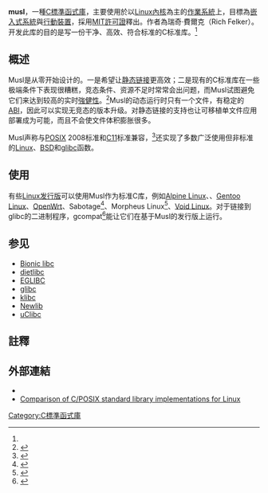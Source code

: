 {{NoteTA|G1=IT|G2=FL}}
{{lowercase|title=musl}}
{{Infobox software
| name                   = musl
| logo                   = [[File:Musl_libc.svg|File:Musl libc.svg]]
| developer              = 瑞奇·費爾克 (dalias) 與其他開發者
| released = {{Start date and years ago|2011|02|11}}<ref>{{cite web
 | title=musl - obsolete versions
 | url=https://www.musl-libc.org/oldversions.html
 | website=musl-libc.org
 | date=2017-10-31
 | accessdate=2018-01-14
 | archive-date=2020-01-17
 | archive-url=https://web.archive.org/web/20200117141349/http://www.musl-libc.org/oldversions.html
 | dead-url=no
 }}</ref>
| latest release version = 1.2.2
| latest release date    = {{release date and age|2021|01|15}}
| operating_system       = [[Linux|Linux]] 2.6或更新
| platform               = [[x86|x86]], [[x86_64|x86 64]], [[ARM_architecture|ARM]], [[MIPS_architecture|MIPS]], {{link-en|Microblaze|Microblaze}}, [[PowerPC|PowerPC]], [[ppc64|ppc64]], [[X32_ABI|x32]], {{link-en|OpenRISC|OpenRISC}}, [[SuperH|SuperH]]
| genre                  = {{ubl|[[C標準函式庫|C標準函式庫]]|[[嵌入式Linux|嵌入式Linux]]|{{link-en|行動裝置上的Linux|Linux for mobile devices}}}}
| license                = [[MIT許可證|MIT許可證]]
| website                = {{url|https://musl.libc.org/}}
}}
'''musl'''，一種[[C標準函式庫|C標準函式庫]]，主要使用於以[[Linux內核|Linux內核]]為主的[[作業系統|作業系統]]上，目標為[[嵌入式系統|嵌入式系統]]與[[行動裝置|行動裝置]]，採用[[MIT許可證|MIT許可證]]釋出。作者為瑞奇·費爾克（Rich Felker）。开发此库的目的是写一份干净、高效、符合标准的C标准库。<ref name="musl-intro" />

==概述==
Musl是从零开始设计的。一是希望让[[静态链接|静态链接]]更高效；二是现有的C标准库在一些极端条件下表现很糟糕，竞态条件、资源不足时常常会出问题，而Musl试图避免它们来达到较高的实时[[健壮性_(计算机科学)|強健性]]。<ref name="musl-intro">{{cite web |url=https://www.musl-libc.org/intro.html |title=Introduction to musl |date=2016-04-21 |accessdate=2016-09-26 |archive-date=2020-11-12 |archive-url=https://web.archive.org/web/20201112003438/https://www.musl-libc.org/intro.html |dead-url=no }}</ref>Musl的动态运行时只有一个文件，有稳定的[[应用二进制接口|ABI]]，因此可以实现无竞态的版本升级。对静态链接的支持也让可移植单文件应用部署成为可能，而且不会使文件体积膨胀很多。

Musl声称与[[POSIX|POSIX]] 2008标准和[[C11|C11]]标准兼容，<ref>{{cite web |url=http://wiki.musl-libc.org/wiki/Compatibility |title=Compatibility |website=wiki.musl-libc.org |date=2014-05-27 |accessdate=2016-09-26 |archive-date=2017-07-26 |archive-url=https://web.archive.org/web/20170726200308/http://wiki.musl-libc.org/wiki/Compatibility |dead-url=no }}</ref>还实现了多数广泛使用但非标准的[[Linux|Linux]]、[[BSD|BSD]]和[[glibc|glibc]]函数。{{Citation needed|date=May 2016}}

==使用==
有些[[Linux发行版|Linux发行版]]可以使用Musl作为标准C库，例如[[Alpine_Linux|Alpine Linux]]、{{Tsl|en|Dragora GNU/Linux-Libre|Dragora GNU/Linux-Libre|Dragora 3}}、[[Gentoo_Linux|Gentoo Linux]]、[[OpenWrt|OpenWrt]]、Sabotage<ref>{{Github|sabotage-linux/sabotage/blob/master/README.md}}</ref>、Morpheus Linux<ref>{{cite web|url=https://morpheus.2f30.org/|title=morpheus:|accessdate=2018-06-15|archive-date=2020-11-08|archive-url=https://web.archive.org/web/20201108140241/http://morpheus.2f30.org/|dead-url=yes}}</ref>、[[Void_Linux|Void Linux]]。对于链接到glibc的二进制程序，gcompat<ref>{{Cite web|url=https://code.foxkit.us/adelie/gcompat|title=Adélie Linux / gcompat|website=GitLab|language=en|access-date=2019-10-21|archive-date=2020-10-28|archive-url=https://web.archive.org/web/20201028075859/https://code.foxkit.us/adelie/gcompat/|dead-url=no}}</ref>能让它们在基于Musl的发行版上运行。

==参见==
{{portalpar|自由軟體}}
{{Div col|colwidth=20em}}
* [[Bionic_(軟體)|Bionic libc]]
* [[dietlibc|dietlibc]]
* [[Embedded_GLIBC|EGLIBC]]
* [[GNU_C函式庫|glibc]]
* [[klibc|klibc]]
* [[Newlib|Newlib]]
* [[uClibc|uClibc]]
{{div col end}}

==註釋==
{{reflist}}
==外部連結==
* {{Official website|http://www.musl-libc.org/}}
* [http://www.etalabs.net/compare_libcs.html Comparison of C/POSIX standard library implementations for Linux]{{Wayback|url=http://www.etalabs.net/compare_libcs.html |date=20201111235209 }}
{{CProLang}}
{{Embedded systems}}
{{DEFAULTSORT:Musl}}
[[Category:C標準函式庫|Category:C標準函式庫]]